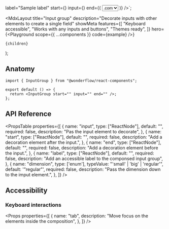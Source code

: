 
  label="Sample label"
  start={<Textfield readOnly size={6} defaultValue="https://" />}
  input={<Textfield type="text" defaultValue="sample-domain" />}
  end={(
    <Select defaultValue={1}>
      <option value="1">.com</option>
      <option value="2">.it</option>
      <option value="3">.org</option>
      <option value="4">.dev</option>
      <option value="5">.io</option>
    </Select>
  )}
/>`;

  <MdxLayout
    title="Input group"
    description="Decorate inputs with other elements to create a single field"
    showMeta
    features={[
      "Keyboard accessible",
      "Works with any inputs and buttons",
      "Themes ready",
    ]}
    hero={<Playground scope={{ ...components }} code={example} />}
  >
    {children}
  </MdxLayout>
);

## Anatomy

```tsx highlight=1,4
import { InputGroup } from "@wonderflow/react-components";

export default () => {
  return <InputGroup start="" input="" end="" />;
};
```

## API Reference

<PropsTable
  properties={[
    {
      name: "input",
      type: ["ReactNode"],
      default: "",
      required: false,
      description: "Pas the input element to decorate",
    },
    {
      name: "start",
      type: ["ReactNode"],
      default: "",
      required: false,
      description: "Add a decoration element after the input.",
    },
    {
      name: "end",
      type: ["ReactNode"],
      default: "",
      required: false,
      description: "Add a decoration element before the input.",
    },
    {
      name: "label",
      type: ["ReactNode"],
      default: "",
      required: false,
      description: "Add an accessible label to the componsed input group",
    },
    {
      name: "dimension",
      type: ['enum'],
      typeValue: "'small' | 'big' | 'regular'",
      default: '"regular"',
      required: false,
      description:
        "Pass the dimension down to the imput element.",
    },
  ]}
/>

## Accessibility

### Keyboard interactions

<Props
  properties={[
    {
      name: "tab",
      description: "Move focus on the elements inside the composition",
    },
  ]}
/>
